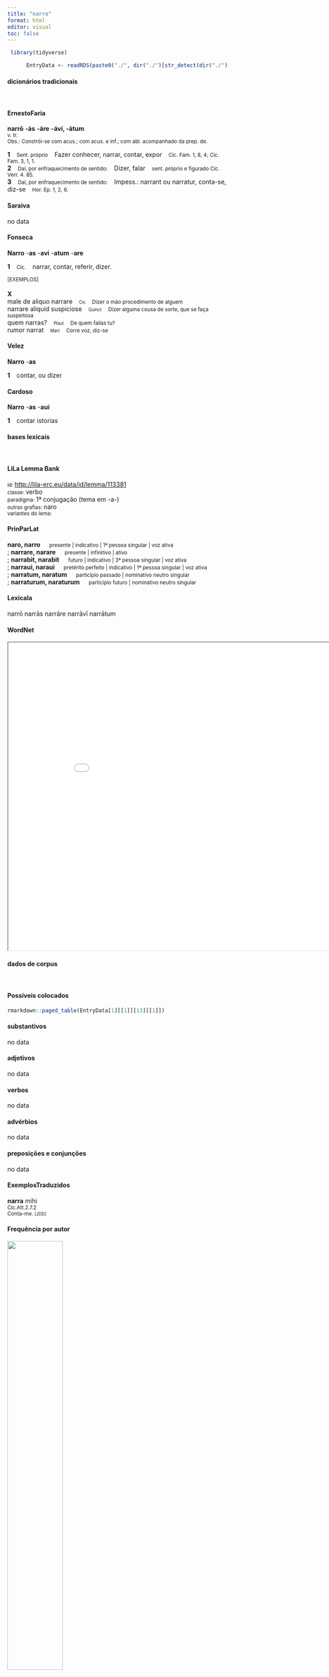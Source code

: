```yaml
---
title: "narro"
format: html
editor: visual
toc: false
---
```



```r
 library(tidyverse) 

      EntryData <- readRDS(paste0("./", dir("./")[str_detect(dir("./"), "_xx110-97-114-114-111xx_.rds")]))

```


#### dicionários tradicionais

&emsp;




::: panel-tabset

#### ErnestoFaria

<b>narrō</b> <b>-ás</b> <b>-áre</b> <b>-áví, -átum</b> <br> <small>v. tr.</small> <br> <small>Obs.: Constrói-se com acus.; com acus. e inf.; com abl. acompanhado da prep. de.</small>   <p> <b>1</b> &ensp; <small>Sent. próprio</small> &ensp; Fazer conhecer, narrar, contar, expor &ensp; <small>Cíc. Fam. 1, 8, 4; Cíc. Fam. 3, 1, 1.</small> <br> <b>2</b> &ensp; <small>Daí, por enfraquecimento de sentido:</small> &ensp; Dizer, falar &ensp; <small>sent. próprio e figurado Cíc. Verr. 4. 85.</small> <br> <b>3</b> &ensp; <small>Daí, por enfraquecimento de sentido:</small> &ensp; Impess.: narrant ou narratur, conta-se, diz-se &ensp; <small>Hor. Ep. 1, 2, 6.</small> </p>




#### Saraiva

no data




#### Fonseca

<b>Narro</b> -<b>as</b> -<b>avi</b> -<b>atum</b> -<b>are</b>   <p> <b>1</b> &ensp; <small>Cic.</small> &ensp; narrar, contar, referir, dizer. </p>   <p><small>[EXEMPLOS]</small><br> <br><b>X</b><br>male de aliquo narrare &ensp; <small><small>Cic</small></small> &ensp; <small>Dizer o máo procedimento de alguem</small> <br> narrare aliquid suspiciose &ensp; <small><small>Quinct</small></small> &ensp; <small>Dizer alguma cousa de sorte, que se faça suspeitosa</small> <br> quem narras? &ensp; <small><small>Plaut</small></small> &ensp; <small>De quem fallas tu?</small> <br> rumor narrat &ensp; <small><small>Mart</small></small> &ensp; <small>Corre voz, diz-se</small> </p>




#### Velez

<b>Narro</b> -<b>as</b>   <p> <b>1</b> &ensp; contar, ou dizer </p>




#### Cardoso

<b>Narro</b> -<b>as</b> -<b>aui</b>   <p> <b>1</b> &ensp; contar istorias </p>


:::



#### bases lexicais

&emsp;






::: panel-tabset

#### LiLa Lemma Bank

<small> id: </small> <a href=' http://lila-erc.eu/data/id/lemma/113381 ' target="_blank"> http://lila-erc.eu/data/id/lemma/113381 </a> <br>
<small> classe: </small> verbo    <br>
<small> paradigma: </small> 1ª conjugação (tema em -a-) <br>
<small> outras grafias: </small> naro <br>
<small> variantes do lema: </small>  <br>





#### PrinParLat

<b> naro, narro </b>&emsp;<small> presente | indicativo | 1ª pessoa singular | voz ativa </small><br>
; <b> narrare, narare </b>&emsp;<small> presente | infinitivo | ativo </small><br>
; <b> narrabit, narabit </b>&emsp;<small> futuro | indicativo | 3ª pessoa singular | voz ativa </small><br>
; <b> narraui, naraui </b>&emsp;<small> pretérito perfeito | indicativo | 1ª pessoa singular | voz ativa </small><br>
; <b> narratum, naratum </b>&emsp;<small> particípio passado | nominativo neutro singular </small><br>
; <b> narraturum, naraturum </b>&emsp;<small> particípio futuro | nominativo neutro singular </small><br>





#### Lexicala

narrō 
 narrās 
 narrāre 
 narrāvī 
 narrātum




#### WordNet

<iframe width='900' height='700' src='Media/Tree__xx110-97-114-114-111xx__sem_type_lexemes_pt.html'>

</iframe>


:::



#### dados de corpus

&emsp;




::: panel-tabset

#### Possíveis colocados

```r

rmarkdown::paged_table(EntryData[1][[1]][13][[1]])

```


#### substantivos

no data




#### adjetivos

no data




#### verbos

no data




#### advérbios

no data




#### preposições e conjunções

no data


:::



::: panel-tabset

#### ExemplosTraduzidos

<p> <b>narra</b> mihi <br> <small> Cic.Att.2.7.2 <br> Conta-me. <small> [JDD] </small> </small> </p>





#### Frequência por autor

![](./Media/barchart__xx110-97-114-114-111xx__lemma_BY_author_Frequencies.webp){width=50% fig-alt='This charts plots the frequency of lemma by author_Frequencies. The Phaedrus subcorpus registers the highest normalized frequency, with the value of 7.59 and an absolute frequency of 5. The Phaedrus subcorpus follows, with a normalized frequency of 7.59 and an absolute frequency of 5. the subcorpus with the least normalized frequency is Caesar with the normalized value of 0 and an absolute freqeuncy of 0. here are all the values: subcorpus: Caesar ; normalized frequency: 0 ; absolute frequency: 0. subcorpus: Cicero ; normalized frequency: 19 ; absolute frequency: 1.18362363260322. subcorpus: Horatius ; normalized frequency: 3 ; absolute frequency: 2.6640618062339. subcorpus: Ovidius ; normalized frequency: 0 ; absolute frequency: 0. subcorpus: Phaedrus ; normalized frequency: 5 ; absolute frequency: 7.59070897221801. subcorpus: Sallustius ; normalized frequency: 3 ; absolute frequency: 2.78267322140803. subcorpus: Seneca ; normalized frequency: 9 ; absolute frequency: 1.67969989361901. subcorpus: Suetonius ; normalized frequency: 0 ; absolute frequency: 0. subcorpus: Tacitus ; normalized frequency: 0 ; absolute frequency: 0. subcorpus: Vergilius ; normalized frequency: 0 ; absolute frequency: 0. subcorpus: Hieronymus ; normalized frequency: 1 ; absolute frequency: 2.24668613794653'}




#### Frequência por gênero

![](./Media/barchart__xx110-97-114-114-111xx__lemma_BY_genre_Frequencies.webp){width=50% fig-alt='This charts plots the frequency of lemma by genre_Frequencies. The Poesia.didática subcorpus registers the highest normalized frequency, with the value of 4.24 and an absolute frequency of 5. The Prosa.epistolográfica subcorpus follows, with a normalized frequency of 3.18 and an absolute frequency of 12. the subcorpus with the least normalized frequency is Poesia.épica with the normalized value of 0 and an absolute freqeuncy of 0. here are all the values: subcorpus: Prosa.histórica ; normalized frequency: 3 ; absolute frequency: 0.730300153363032. subcorpus: Prosa.filosófica ; normalized frequency: 9 ; absolute frequency: 1.48267738587503. subcorpus: Prosa.oratória ; normalized frequency: 5 ; absolute frequency: 0.480062984263535. subcorpus: Prosa.epistolográfica ; normalized frequency: 12 ; absolute frequency: 3.1797344921699. subcorpus: Poesia.lírica ; normalized frequency: 3 ; absolute frequency: 2.52376545806343. subcorpus: Poesia.didática ; normalized frequency: 5 ; absolute frequency: 4.24124183560947. subcorpus: Poesia.trágica ; normalized frequency: 2 ; absolute frequency: 1.73731758165393. subcorpus: Poesia.épica ; normalized frequency: 0 ; absolute frequency: 0. subcorpus: Prosa.ficcional ; normalized frequency: 1 ; absolute frequency: 2.24668613794653'}




#### Frequência por século

![](./Media/barchart__xx110-97-114-114-111xx__lemma_BY_period_Frequencies.webp){width=50% fig-alt='This charts plots the frequency of lemma by period_Frequencies. The IV.d.C. subcorpus registers the highest normalized frequency, with the value of 2.25 and an absolute frequency of 1. The I.d.C. subcorpus follows, with a normalized frequency of 2.14 and an absolute frequency of 14. the subcorpus with the least normalized frequency is II.d.C. with the normalized value of 0 and an absolute freqeuncy of 0. here are all the values: subcorpus: I.a.C. ; normalized frequency: 25 ; absolute frequency: 1.16360251338143. subcorpus: I.d.C. ; normalized frequency: 14 ; absolute frequency: 2.14165519351384. subcorpus: II.d.C. ; normalized frequency: 0 ; absolute frequency: 0. subcorpus: IV.d.C. ; normalized frequency: 1 ; absolute frequency: 2.24668613794653'}


:::

